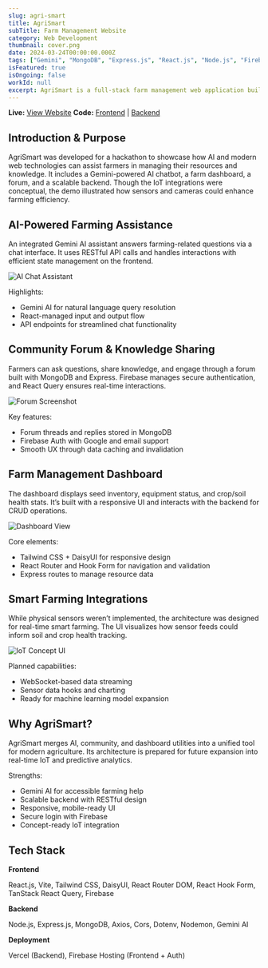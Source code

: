 ```yaml
---
slug: agri-smart
title: AgriSmart
subTitle: Farm Management Website
category: Web Development
thumbnail: cover.png
date: 2024-03-24T00:00:00.000Z
tags: ["Gemini", "MongoDB", "Express.js", "React.js", "Node.js", "Firebase"]
isFeatured: true
isOngoing: false
workId: null
excerpt: AgriSmart is a full-stack farm management web application built during a hackathon. It empowers farmers with AI-driven assistance using Gemini AI and provides tools for managing seeds, equipment, crop health, and storage. It also features a knowledge-sharing forum, real-time updates, and a conceptual IoT dashboard for future smart integrations.
---
```


**Live:** [View Website](https://agrismart-a3c49.web.app)
**Code:** [Frontend](https://github.com/ShakeefAhmedRakin/AgriSmart-frontend) | [Backend](https://github.com/ShakeefAhmedRakin/AgriSmart-backend)

## Introduction & Purpose

AgriSmart was developed for a hackathon to showcase how AI and modern web technologies can assist farmers in managing their resources and knowledge. It includes a Gemini-powered AI chatbot, a farm dashboard, a forum, and a scalable backend. Though the IoT integrations were conceptual, the demo illustrated how sensors and cameras could enhance farming efficiency.

## AI-Powered Farming Assistance

An integrated Gemini AI assistant answers farming-related questions via a chat interface. It uses RESTful API calls and handles interactions with efficient state management on the frontend.

![AI Chat Assistant](gallery1.png)

Highlights:

- Gemini AI for natural language query resolution
- React-managed input and output flow
- API endpoints for streamlined chat functionality

## Community Forum & Knowledge Sharing

Farmers can ask questions, share knowledge, and engage through a forum built with MongoDB and Express. Firebase manages secure authentication, and React Query ensures real-time interactions.

![Forum Screenshot](gallery2.PNG)

Key features:

- Forum threads and replies stored in MongoDB
- Firebase Auth with Google and email support
- Smooth UX through data caching and invalidation

## Farm Management Dashboard

The dashboard displays seed inventory, equipment status, and crop/soil health stats. It’s built with a responsive UI and interacts with the backend for CRUD operations.

![Dashboard View](gallery3.png)

Core elements:

- Tailwind CSS + DaisyUI for responsive design
- React Router and Hook Form for navigation and validation
- Express routes to manage resource data

## Smart Farming Integrations

While physical sensors weren’t implemented, the architecture was designed for real-time smart farming. The UI visualizes how sensor feeds could inform soil and crop health tracking.

![IoT Concept UI](gallery4.PNG)

Planned capabilities:

- WebSocket-based data streaming
- Sensor data hooks and charting
- Ready for machine learning model expansion

## Why AgriSmart?

AgriSmart merges AI, community, and dashboard utilities into a unified tool for modern agriculture. Its architecture is prepared for future expansion into real-time IoT and predictive analytics.

Strengths:

- Gemini AI for accessible farming help
- Scalable backend with RESTful design
- Responsive, mobile-ready UI
- Secure login with Firebase
- Concept-ready IoT integration

## Tech Stack

**Frontend**

React.js, Vite, Tailwind CSS, DaisyUI, React Router DOM, React Hook Form, TanStack React Query, Firebase

**Backend**

Node.js, Express.js, MongoDB, Axios, Cors, Dotenv, Nodemon, Gemini AI

**Deployment**

Vercel (Backend), Firebase Hosting (Frontend + Auth)
